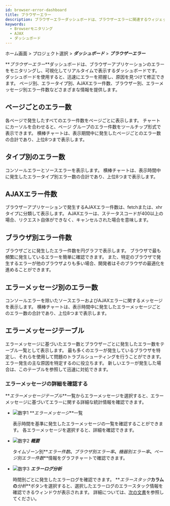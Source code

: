 ```yaml
---
id: browser-error-dashboard
title: ブラウザーエラー
description: ブラウザーエラーダッシュボードは、ブラウザーエラーに関連するウィジェットで構成されるリアルタイムの統計データのダッシュボードです。
keywords:
  - Browserモニタリング
  - AJAX
  - ダッシュボード
---
```


ホーム画面 > プロジェクト選択 > **_ダッシュボード_** > **_ブラウザーエラー_**

<ImgLang img='browser-error-dashboard.png' desc='Browser error dashboard' />

**_ブラウザーエラー_**ダッシュボードは、ブラウザーアプリケーションのエラーをモニタリングし、可視化してリアルタイムで表示するダッシュボードです。 ダッシュボードを使用すると、迅速にエラーを把握し、原因を見つけて修正できます。 ページ別、エラータイプ別、AJAXエラー件数、ブラウザー別、エラーメッセージ別エラー件数などさまざまな情報を提供します。


<Dashboardnote />

## ページごとのエラー数

<ImgLang img='browser-error-by-page.png' desc='Error count by pages' />

各ページで発生したすべてのエラー件数をページごとに表示します。 チャートにカーソルを合わせると、ページ グループのエラー件数をツールチップ形式で表示できます。 横棒チャートは、表示期間中に発生したページごとのエラー数の合計であり、上位8つまで表示します。

## タイプ別のエラー数

<ImgLang img='browser-error-by-types.png' desc='Error count by types' />

コンソールエラーとソースエラーを表示します。 横棒チャートは、表示時間中に発生したエラータイプ別エラー数の合計であり、上位8つまで表示します。

## AJAXエラー件数

<ImgLang img='browser-error-ajax-by-error.png' desc='AJAX error count' />

ブラウザーアプリケーションで発生するAJAXエラー件数は、fetchまたは、xhrタイプに分類して表示します。 AJAXエラーは、ステータスコードが400以上の場合、リクエスト自体ができなく、キャンセルされた場合を意味します。

## ブラウザ別エラー件数

<ImgLang img='browser-erorr-by-browsers.png' desc='Error count by browsers' />

ブラウザごとに発生したエラー件数を円グラフで表示します。 ブラウザで最も頻繁に発生しているエラーを簡単に確認できます。 また、特定のブラウザで発生するエラーが他のブラウザよりも多い場合、開発者はそのブラウザの最適化を進めることができます。

## エラーメッセージ別のエラー数

<ImgLang img='browser-error-by-messages.png' desc='Error count by messages' />

コンソールエラーを除いたソースエラーおよびAJAXエラーに関するメッセージを表示します。 横棒チャートは、表示時間中に発生したエラーメッセージごとのエラー数の合計であり、上位8つまで表示します。

## エラーメッセージテーブル

<ImgLang img='browser-error-table.png' desc='Error message table' />

エラーメッセージに基づいたエラー数とブラウザーごとに発生したエラー数をテーブル一覧として表示します。 最も多くのエラーが発生しているブラウザを特定し、それらを使用して問題のトラブルシューティングを行うことができます。 エラー発生の主な原因を特定するのに役立ちます。 新しいエラーが発生した場合は、このテーブルを参照して迅速に対処できます。

### エラーメッセージの詳細を確認する

**_エラーメッセージテーブル_**一覧からエラーメッセージを選択すると、エラーメッセージに基づいてエラーに関する詳細な統計情報を確認できます。

<ImgLang img='browser-error-details.png' desc='Error message details' />

- ![数字1](/img/number-01.png) **_エラーメッセージ_**一覧

  表示時間を基準に発生したエラーメッセージの一覧を確認することができます。 各エラーメッセージを選択すると、詳細を確認できます。

- ![数字2](/img/number-02.png) **_概要_**

  タイムゾーン別**_エラー件数_**、**_ブラウザ別エラー率_**、**_機器別エラー率_**、**_ページ別エラー件数_**情報をグラフチャートで確認できます。

- ![数字3](/img/number-03.png) **_エラーログ分析_**

  <ImgLang img='browser-error-details-log.png' desc='Error log' />

  時間別ごとに発生したエラーログを確認できます。 **_エラースタック_**カラムの**_分析_**ボタンを選択すると、選択したエラーログのエラースタック情報を確認できるウィンドウが表示されます。 詳細については、[次の文書](tracking-error#check-errorcode)を参照してください。
